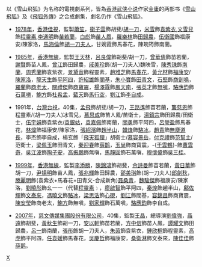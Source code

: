 以《雪山飛狐》为名称的電視劇系列，皆為[[香港|香港]][[武侠小说|武侠小说]]作家[[金庸|金庸]]的两部书《[[雪山飛狐|雪山飛狐]]》及《[[飛狐外傳|飛狐外傳]]》之合成劇集，劇名仍作《雪山飛狐》。

*[[雪山飛狐_(1978年電視劇)|1978年]]，[[佳藝電視|香港佳視]]，監製[[蕭笙|蕭笙]]，[[衞子雲|衞子雲]]飾胡斐/[[胡一刀|胡一刀]]，[[米雪|米雪]]飾[[袁紫衣|袁紫衣]],[[文雪兒|文雪兒]]飾[[程靈素|程靈素]],[[李通明|李通明]]飾[[苗若蘭|苗若蘭]]，[[白彪|白彪]]飾[[苗人鳳|苗人鳳]]，[[羅樂林|羅樂林]]飾[[田歸農|田歸農]]，[[伍衛國|伍衛國]]飾福康安/陳家洛，[[馬海倫|馬海倫]]飾[[胡一刀夫人|胡一刀夫人]]，甘婉霞飾馬春花，陳琬筠飾南蘭。 

*[[雪山飛狐_(1985年電視劇)|1985年]]，[[電視廣播有限公司|香港無線]]，監製[[王天林|王天林]]，[[呂良偉|呂良偉]]飾胡斐/胡一刀，[[曾華倩|曾華倩]]飾苗若蘭，[[謝賢|謝賢]]飾苗人鳳，[[曾江|曾江]]飾田歸農，[[戚美珍|戚美珍]]飾(胡一刀夫人)魏映雪，[[陳秀珠|陳秀珠]]飾[[南蘭|南蘭]]，[[周秀蘭|周秀蘭]]飾袁紫衣，[[景黛音|景黛音]]飾程靈素，[[趙雅芝|趙雅芝]]飾[[馬春花|馬春花]]，[[黃允材|黃允材]]飾[[福康安|福康安]]/[[陳家洛_(書劍恩仇錄)|陳家洛]]，[[龍天生|龍天生]]飾[[平阿四|平阿四]]，[[許紹雄|許紹雄]]飾[[閻基|閻基]]，[[朱小寶|朱小寶]]飾[[田青文|田青文]]，[[石堅|石堅]]飾[[商劍鳴|商劍鳴]]，[[羅蘭_(香港)|羅蘭]]飾[[商老太|商老太]]，[[關禮傑|關禮傑]]飾[[商寶震|商寶震]]，[[楊澤霖|楊澤霖]]飾[[鳳天南|鳳天南]]，[[張英才|張英才]]飾[[無嗔|無嗔]]，[[駱應鈞|駱應鈞]]飾[[石萬嗔|石萬嗔]]，[[鮑方|鮑方]]飾[[杜希孟|杜希孟]]，[[藍天_(演員)|藍天]]飾[[馬行空|馬行空]]，[[劉江_(香港)|劉江]]飾[[李自成|李自成]]。

*1991年，[[台灣電視公司|台灣台視]]，40集，[[孟飛|孟飛]]飾胡斐/胡一刀，[[王路遙|王路遙]]飾苗若蘭，[[龔慈恩|龔慈恩]]飾程靈素/(胡一刀夫人)冰雪兒，[[慕思成|慕思成]]飾苗人鳳/苗衛士，[[湯鎮宗|湯鎮宗]]飾田歸農/田衛士，[[伍宇娟|伍宇娟]]飾袁紫衣/[[袁銀姑|袁銀姑]]，[[袁嘉佩|袁嘉佩]]飾南蘭，[[關勇|關勇]]飾平阿四，[[呂瑩盈|呂瑩盈]]飾馬春花，[[林煒|林煒]]飾福康安/陳家洛，[[張紹濱|張紹濱]]飾[[趙半山|趙半山]]，[[韓烽|韓烽]]飾[[駱冰|駱冰]]，[[趙貴|趙貴]]飾[[無塵道長|無塵道長]]，李杰飾李自成，楊玄飾「[[飛天狐狸|飛天狐狸]]」胡衛士/[[慕容景岳|慕容景岳]]，[[付克禮|付克禮]]飾[[范幫主|范幫主]]/范衛士，[[梁佩玉|梁佩玉]]飾田青文，[[秦迎春|秦迎春]]飾[[薛鹊|薛鹊]]，[[玉尚|玉尚]]飾商寶震，-{[[于雲鶴|于雲鶴]]}-飾[[曹雲奇|曹雲奇]]，[[吳江波|吳江波]]飾[[陶子安|陶子安]]，[[高振鵬|高振鵬]]飾無嗔，[[馬靜圓|馬靜圓]]飾石萬嗔，[[穆懷偉|穆懷偉]]飾[[吳三桂|吳三桂]]。

*[[雪山飛狐_(1999年電視劇)|1999年]]，[[電視廣播有限公司|香港無線]]，監製[[李添勝|李添勝]]，[[陳錦鴻|陳錦鴻]]飾胡斐，[[佘詩曼|佘詩曼]]飾苗若蘭，[[黃日華|黃日華]]飾胡一刀，[[尹揚明|尹揚明]]飾苗人鳳，[[張兆輝|張兆輝]]飾田歸農，[[邵美琪|邵美琪]]飾(胡一刀夫人)[[郎劍秋|郎劍秋]]，[[滕麗明|滕麗明]]飾(袁紫衣+馬春花+田青文-合成新角)[[聂桑青|聂桑青]]，[[魏駿傑|魏駿傑]]飾福康安/陳家洛，[[劉曉彤|劉曉彤]]飾幺一一（代替[[程靈素|程靈素]]﹞，[[廖啟智|廖啟智]]飾平阿四，[[秦煌|秦煌]]飾趙半山，[[鄺佐輝|鄺佐輝]]飾[[文泰來|文泰來]]，[[馮曉文|馮曉文]]飾[[駱冰|駱冰]]，[[梁思浩|梁思浩]]飾[[心硯|心硯]]，[[劉江_(香港)|劉江]]飾閻基，[[容錦昌|容錦昌]]飾商寶震，[[陳安瑩|陳安瑩]]飾商老太，[[鮑方|鮑方]]飾無嗔，[[劉家輝|劉家輝]]飾石萬嗔，[[駱應鈞|駱應鈞]]飾李自成。

*[[雪山飞狐_(2007年电视剧)|2007年]]，[[慈文影視|慈文傳媒集團股份有限公司]]，40集，監製[[王晶_(導演)|王晶]]，總導演[[劉偉強|劉偉強]]，[[聶遠|聶遠]]飾胡斐，[[黃秋生|黃秋生]]飾胡一刀，[[安以軒|安以軒]]飾苗若蘭，[[方中信|方中信]]飾苗人鳳，[[譚耀文|譚耀文]]飾田歸農，[[呂一|呂一]]飾南蘭，[[張彤|張彤]]飾胡一刀夫人，[[朱茵|朱茵]]飾袁紫衣，[[鍾欣桐|鍾欣桐]]飾程靈素，[[高虎|高虎]]飾平阿四，[[任袁媛|任袁媛]]飾馬春花，[[吳慶哲|吳慶哲]]飾福康安，[[桑衛淋|桑衛淋]]飾文泰來，[[陳佳佳|陳佳佳]]飾[[薛鹊|薛鹊]]。

{{雪山飛狐系列}}
[[Category:雪山飛狐改編連續劇|X]]